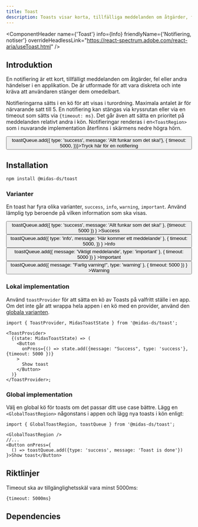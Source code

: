 ```yaml
---
title: Toast
description: Toasts visar korta, tillfälliga meddelanden om åtgärder, fel eller andra händelser i en applikation.
---
```



<ComponentHeader name={'Toast'} info={Info} friendlyName={'Notifiering, notiser'} overrideHeadlessLink="https://react-spectrum.adobe.com/react-aria/useToast.html" />

## Introduktion

En notifiering är ett kort, tillfälligt meddelanden om åtgärder, fel eller andra händelser i en applikation. De är utformade för att vara diskreta och inte kräva att användaren stänger dem omedelbart.

Notifieringarna sätts i en kö för att visas i turordning. Maximala antalet är för närvarande satt till 5. En notifiering kan stängas via kryssrutan
eller via en timeout som sätts via `{timeout: ms}`. Det går även att sätta en prioritet på meddelanden relativt andra i kön. Notifieringar renderas i en`<ToastRegion>` som i
nuvarande implementation återfinns i skärmens nedre högra hörn.


<section style={{ marginBottom: '1rem' }}>
  <GlobalToastRegion />
  <Button
    onPress={() => toastQueue.add({ type: 'success', message: 'Allt funkar som det ska!'}, {
        timeout: 5000,
    })}>Tryck här för en notifiering</Button>
</section>

## Installation

```bash npm2yarn
npm install @midas-ds/toast
```

### Varianter

En toast har fyra olika varianter, `success`, `info`, `warning`, `important`. Använd lämplig typ beroende på vilken information som ska visas.

<div style={{ display: 'flex', gap: '5px' }}>
  <Button
    onPress={() =>
      toastQueue.add({ type: 'success', message: 'Allt funkar som det ska!' }, {timeout: 5000 })
    }
  >Success</Button>
  <Button
    onPress={() =>
      toastQueue.add({ type: 'info', message: 'Här kommer ett meddelande' }, {
        timeout: 5000,
      })
    }
  >Info</Button>
  <Button
    onPress={() =>
      toastQueue.add({ message: 'Viktigt meddelande', type: 'important' }, { timeout: 5000 })
    }
  >Important</Button>
  <Button
    onPress={() =>
      toastQueue.add({ message: "Farlig varning!", type: 'warning' }, { timeout: 5000 })
    }
  >Warning</Button>
</div>

### Lokal implementation

Använd `toastProvider` för att sätta en kö av Toasts på valfritt ställe i en app. Om det inte går att wrappa hela appen i en kö med en provider,
använd den [globala varianten](#global-implementation).

```tsx
import { ToastProvider, MidasToastState } from '@midas-ds/toast';

<ToastProvider>
  {(state: MidasToastState) => (
    <Button
      onPress={() => state.add({message: "Success", type: 'success'}, {timeout: 5000 })}
    >
      Show toast
    </Button>
  )}
</ToastProvider>;
```

### Global implementation

Välj en global kö för toasts om det passar ditt use case bättre. Lägg en `<GlobalToastRegion>` någonstans i appen
och lägg nya toasts i kön enligt:

```tsx
import { GlobalToastRegion, toastQueue } from '@midas-ds/toast';

<GlobalToastRegion />
//...
<Button onPress={
  () => toastQueue.add({type: 'success', message: 'Toast is done'})
}>Show toast</Button>
```

## Riktlinjer
Timeout ska av tillgänglighetsskäl vara minst 5000ms:
 ```tsx
 {timeout: 5000ms}
```

## Dependencies

<ComponentFooter info={Info}/>